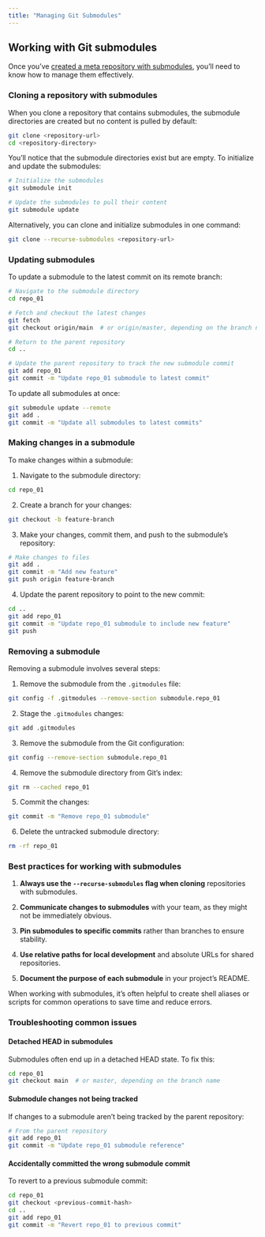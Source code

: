 ```yaml
---
title: "Managing Git Submodules"
---
```


## Working with Git submodules

Once you've [created a meta repository with submodules](creating_submodules.qmd), you'll need to know how to manage them effectively.

### Cloning a repository with submodules

When you clone a repository that contains submodules, the submodule directories are created but no content is pulled by default:

```bash
git clone <repository-url>
cd <repository-directory>
```

You'll notice that the submodule directories exist but are empty. To initialize and update the submodules:

```bash
# Initialize the submodules
git submodule init

# Update the submodules to pull their content
git submodule update
```

Alternatively, you can clone and initialize submodules in one command:

```bash
git clone --recurse-submodules <repository-url>
```

### Updating submodules

To update a submodule to the latest commit on its remote branch:

```bash
# Navigate to the submodule directory
cd repo_01

# Fetch and checkout the latest changes
git fetch
git checkout origin/main  # or origin/master, depending on the branch name

# Return to the parent repository
cd ..

# Update the parent repository to track the new submodule commit
git add repo_01
git commit -m "Update repo_01 submodule to latest commit"
```

To update all submodules at once:

```bash
git submodule update --remote
git add .
git commit -m "Update all submodules to latest commits"
```

### Making changes in a submodule

To make changes within a submodule:

1. Navigate to the submodule directory:

```bash
cd repo_01
```

2. Create a branch for your changes:

```bash
git checkout -b feature-branch
```

3. Make your changes, commit them, and push to the submodule's repository:

```bash
# Make changes to files
git add .
git commit -m "Add new feature"
git push origin feature-branch
```

4. Update the parent repository to point to the new commit:

```bash
cd ..
git add repo_01
git commit -m "Update repo_01 submodule to include new feature"
git push
```

### Removing a submodule

Removing a submodule involves several steps:

1. Remove the submodule from the `.gitmodules` file:

```bash
git config -f .gitmodules --remove-section submodule.repo_01
```

2. Stage the `.gitmodules` changes:

```bash
git add .gitmodules
```

3. Remove the submodule from the Git configuration:

```bash
git config --remove-section submodule.repo_01
```

4. Remove the submodule directory from Git's index:

```bash
git rm --cached repo_01
```

5. Commit the changes:

```bash
git commit -m "Remove repo_01 submodule"
```

6. Delete the untracked submodule directory:

```bash
rm -rf repo_01
```

### Best practices for working with submodules

1. **Always use the `--recurse-submodules` flag when cloning** repositories with submodules.

2. **Communicate changes to submodules** with your team, as they might not be immediately obvious.

3. **Pin submodules to specific commits** rather than branches to ensure stability.

4. **Use relative paths for local development** and absolute URLs for shared repositories.

5. **Document the purpose of each submodule** in your project's README.

::: {.callout-tip}
When working with submodules, it's often helpful to create shell aliases or scripts for common operations to save time and reduce errors.
:::

### Troubleshooting common issues

#### Detached HEAD in submodules

Submodules often end up in a detached HEAD state. To fix this:

```bash
cd repo_01
git checkout main  # or master, depending on the branch name
```

#### Submodule changes not being tracked

If changes to a submodule aren't being tracked by the parent repository:

```bash
# From the parent repository
git add repo_01
git commit -m "Update repo_01 submodule reference"
```

#### Accidentally committed the wrong submodule commit

To revert to a previous submodule commit:

```bash
cd repo_01
git checkout <previous-commit-hash>
cd ..
git add repo_01
git commit -m "Revert repo_01 to previous commit"
``` 